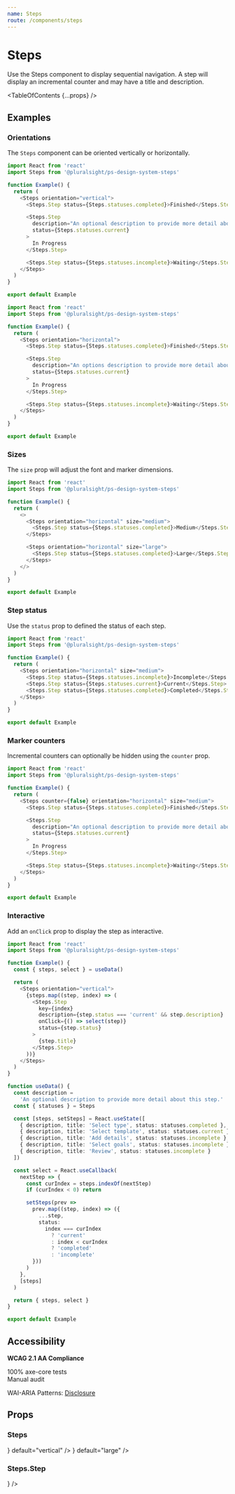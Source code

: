 ```yaml
---
name: Steps
route: /components/steps
---
```



# Steps

<Intro>
  Use the Steps component to display sequential navigation. A step will display
  an incremental counter and may have a title and description.
</Intro>

<Usage
  figmaUrl="https://www.figma.com/file/YsTklBecdddy9RZ3HXddIseD/?node-id=11787%3A47920"
  install="npm install @pluralsight/ps-design-system-steps"
  import="import Badge from '@pluralsight/ps-design-system-steps'"
  packageName="steps"
  version={props.version}
/>

<TableOfContents {...props} />

## Examples

### Orientations

The `Steps` component can be oriented vertically or horizontally.

```typescript
import React from 'react'
import Steps from '@pluralsight/ps-design-system-steps'

function Example() {
  return (
    <Steps orientation="vertical">
      <Steps.Step status={Steps.statuses.completed}>Finished</Steps.Step>

      <Steps.Step
        description="An optional description to provide more detail about this step."
        status={Steps.statuses.current}
      >
        In Progress
      </Steps.Step>

      <Steps.Step status={Steps.statuses.incomplete}>Waiting</Steps.Step>
    </Steps>
  )
}

export default Example
```

```typescript
import React from 'react'
import Steps from '@pluralsight/ps-design-system-steps'

function Example() {
  return (
    <Steps orientation="horizontal">
      <Steps.Step status={Steps.statuses.completed}>Finished</Steps.Step>

      <Steps.Step
        description="An options description to provide more detail about this step."
        status={Steps.statuses.current}
      >
        In Progress
      </Steps.Step>

      <Steps.Step status={Steps.statuses.incomplete}>Waiting</Steps.Step>
    </Steps>
  )
}

export default Example
```

### Sizes

The `size` prop will adjust the font and marker dimensions.

```typescript
import React from 'react'
import Steps from '@pluralsight/ps-design-system-steps'

function Example() {
  return (
    <>
      <Steps orientation="horizontal" size="medium">
        <Steps.Step status={Steps.statuses.completed}>Medium</Steps.Step>
      </Steps>

      <Steps orientation="horizontal" size="large">
        <Steps.Step status={Steps.statuses.completed}>Large</Steps.Step>
      </Steps>
    </>
  )
}

export default Example
```

### Step status

Use the `status` prop to defined the status of each step.

```typescript
import React from 'react'
import Steps from '@pluralsight/ps-design-system-steps'

function Example() {
  return (
    <Steps orientation="horizontal" size="medium">
      <Steps.Step status={Steps.statuses.incomplete}>Incomplete</Steps.Step>
      <Steps.Step status={Steps.statuses.current}>Current</Steps.Step>
      <Steps.Step status={Steps.statuses.completed}>Completed</Steps.Step>
    </Steps>
  )
}

export default Example
```

### Marker counters

Incremental counters can optionally be hidden using the `counter` prop.

```typescript
import React from 'react'
import Steps from '@pluralsight/ps-design-system-steps'

function Example() {
  return (
    <Steps counter={false} orientation="horizontal" size="medium">
      <Steps.Step status={Steps.statuses.completed}>Finished</Steps.Step>

      <Steps.Step
        description="An optional description to provide more detail about this step."
        status={Steps.statuses.current}
      >
        In Progress
      </Steps.Step>

      <Steps.Step status={Steps.statuses.incomplete}>Waiting</Steps.Step>
    </Steps>
  )
}

export default Example
```

### Interactive

Add an `onClick` prop to display the step as interactive.

```typescript
import React from 'react'
import Steps from '@pluralsight/ps-design-system-steps'

function Example() {
  const { steps, select } = useData()

  return (
    <Steps orientation="vertical">
      {steps.map((step, index) => (
        <Steps.Step
          key={index}
          description={step.status === 'current' && step.description}
          onClick={() => select(step)}
          status={step.status}
        >
          {step.title}
        </Steps.Step>
      ))}
    </Steps>
  )
}

function useData() {
  const description =
    'An optional description to provide more detail about this step.'
  const { statuses } = Steps

  const [steps, setSteps] = React.useState([
    { description, title: 'Select type', status: statuses.completed },
    { description, title: 'Select template', status: statuses.current },
    { description, title: 'Add details', status: statuses.incomplete },
    { description, title: 'Select goals', status: statuses.incomplete },
    { description, title: 'Review', status: statuses.incomplete }
  ])

  const select = React.useCallback(
    nextStep => {
      const curIndex = steps.indexOf(nextStep)
      if (curIndex < 0) return

      setSteps(prev =>
        prev.map((step, index) => ({
          ...step,
          status:
            index === curIndex
              ? 'current'
              : index < curIndex
              ? 'completed'
              : 'incomplete'
        }))
      )
    },
    [steps]
  )

  return { steps, select }
}

export default Example
```

## Accessibility

**WCAG 2.1 AA Compliance**

<CheckCircleFilledIcon color="green" size="xSmall" /> 100% axe-core tests
<br />
<WarningFilledIcon color="red" size="xSmall" /> Manual audit

WAI-ARIA Patterns: <A href="https://www.w3.org/TR/wai-aria-practices-1.2/#disclosure" target="_blank" rel="noreferrer">Disclosure</A>

## Props

### Steps

<TypesTable>
  <TypesProp
    name="counter"
    desc="show/hide the marker counter"
    type="boolean"
    default="true"
  />
  <TypesProp
    name="orientation"
    type={<TypesEnum enum={Steps.orientations} />}
    default="vertical"
  />
  <TypesProp
    name="size"
    type={<TypesEnum enum={Steps.sizes} />}
    default="large"
  />
</TypesTable>

### Steps.Step

<TypesTable>
  <TypesProp name="description" type="string" />
  <TypesProp desc="custom marker" name="marker" type="Marker" />
  <TypesProp
    default="(p) => <div {...p} />"
    desc="render prop for custom marker container"
    name="renderMarkerContainer"
    type="(props) => React.ReactNode"
  />
  <TypesProp
    desc="step status"
    name="status"
    required
    type={<TypesEnum enum={Steps.statuses} />}
  />
</TypesTable>
